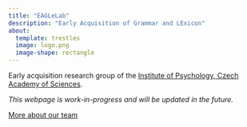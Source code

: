 ```yaml
---
title: "EAGLeLab"
description: "Early Acquisition of Grammar and LExicon"
about:
  template: trestles
  image: logo.png
  image-shape: rectangle
---
```


Early acquisition research group of the [Institute of Psychology, Czech Academy of Sciences](https://psu.cas.cz/en/).

*This webpage is work-in-progress and will be updated in the future.*

[More about our team](people.qmd)